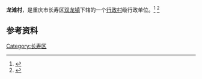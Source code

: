 {{Infobox China County|
 county  = 龙滩村|
 state = 重庆市长寿区双龙镇 |
 seal =  |
 map =  |
 map size = 150 |
 Pinyin   = feishicun|
 Belong = {{PRC}} [[长寿区双龙镇|长寿区双龙镇]] |
 Types= [[行政村|行政村]]|
 founded =  |
 seat =  |  mapofstate=China Chongqing.svg|
 area = 5.2 [[km²|km²]]|
 area land =  |
 area water =  |
 area percentage = |
 census yr = 2011|
 pop = 3030 |
 density =  |
 web =  |
post code = 401241 |
phone code = 023 |}}
'''龙滩村'''，是重庆市长寿区[[双龙镇_(重庆市)|双龙镇]]下辖的一个[[行政村|行政村]]级行政单位。<ref>{{cite web | url= http://cq.12371.gov.cn/Web13/Index.aspx?OrgId=33907 | title= 双龙镇龙滩村党支部 }}{{Dead link|date=2018年6月 |bot=InternetArchiveBot |fix-attempted=no }}</ref>  <ref>{{PRC admin/ref sgc|50/01/15/127/000}}</ref>

== 参考资料 ==
{{reflist}}
{{行政区划小作品}}
[[Category:长寿区|Category:长寿区]]